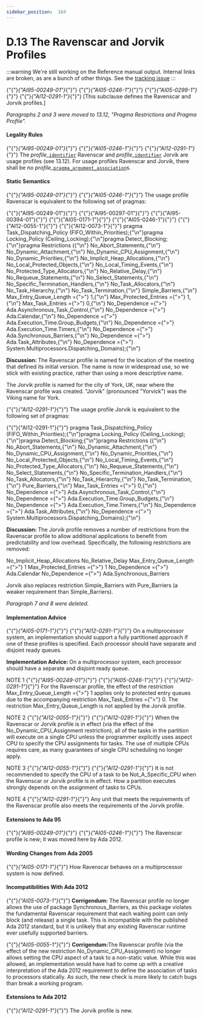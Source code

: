 ---
sidebar_position:  164
---

# D.13 The Ravenscar and Jorvik Profiles

:::warning
We're still working on the Reference manual output.  Internal links are broken,
as are a bunch of other things.
See the [tracking issue](https://github.com/ada-lang-io/ada-lang-io/issues/20)
:::


<p>{"{"}<em>{"AI95-00249-01"}</em>{"}"} {"{"}<em>{"AI05-0246-1"}</em>{"}"} {"{"}<em>{"AI05-0299-1"}</em>{"}"} {"{"}<em>{"AI12-0291-1"}</em>{"}"} [This subclause defines the Ravenscar and Jorvik profiles.] </p>
<p><em>Paragraphs 2 and 3 were moved to 13.12, "Pragma Restrictions and Pragma Profile".</em> </p>

#### Legality Rules

<p>{"{"}<em>{"AI95-00249-01"}</em>{"}"} {"{"}<em>{"AI05-0246-1"}</em>{"}"} {"{"}<em>{"AI12-0291-1"}</em>{"}"} The <em>profile_</em><code><a href="../AA-2/AA-2.3#S0002">identifier</a></code> Ravenscar and <em>profile_</em><code><a href="../AA-2/AA-2.3#S0002">identifier</a></code> Jorvik are usage profiles (see 13.12). For usage profiles Ravenscar and Jorvik, there shall be no <em>profile_</em><code><a href="../AA-2/AA-2.8#S0020">pragma_argument_association</a></code>s. </p>

#### Static Semantics

<p>{"{"}<em>{"AI95-00249-01"}</em>{"}"} {"{"}<em>{"AI05-0246-1"}</em>{"}"} The usage profile Ravenscar is equivalent to the following set of pragmas:</p>
<CodeBlock>
{"{"}{"AI95-00249-01"}{"}"} {"{"}{"AI95-00297-01"}{"}"} {"{"}{"AI95-00394-01"}{"}"} {"{"}{"AI05-0171-1"}{"}"} {"{"}{"AI05-0246-1"}{"}"} {"{"}{"AI12-0055-1"}{"}"} {"{"}{"AI12-0073-1"}{"}"} pragma Task_Dispatching_Policy (FIFO_Within_Priorities);{"\n"}pragma Locking_Policy (Ceiling_Locking);{"\n"}pragma Detect_Blocking;{"\n"}pragma Restrictions ({"\n"}              No_Abort_Statements,{"\n"}              No_Dynamic_Attachment,{"\n"}              No_Dynamic_CPU_Assignment,{"\n"}              No_Dynamic_Priorities,{"\n"}              No_Implicit_Heap_Allocations,{"\n"}              No_Local_Protected_Objects,{"\n"}              No_Local_Timing_Events,{"\n"}              No_Protected_Type_Allocators,{"\n"}              No_Relative_Delay,{"\n"}              No_Requeue_Statements,{"\n"}              No_Select_Statements,{"\n"}              No_Specific_Termination_Handlers,{"\n"}              No_Task_Allocators,{"\n"}              No_Task_Hierarchy,{"\n"}              No_Task_Termination,{"\n"}              Simple_Barriers,{"\n"}              Max_Entry_Queue_Length ={">"} 1,{"\n"}              Max_Protected_Entries ={">"} 1,{"\n"}              Max_Task_Entries ={">"} 0,{"\n"}              No_Dependence ={">"} Ada.Asynchronous_Task_Control,{"\n"}              No_Dependence ={">"} Ada.Calendar,{"\n"}              No_Dependence ={">"} Ada.Execution_Time.Group_Budgets,{"\n"}              No_Dependence ={">"} Ada.Execution_Time.Timers,{"\n"}              No_Dependence ={">"} Ada.Synchronous_Barriers,{"\n"}              No_Dependence ={">"} Ada.Task_Attributes,{"\n"}              No_Dependence ={">"} System.Multiprocessors.Dispatching_Domains);{"\n"}
</CodeBlock>

<Admonition type="note">
<p><strong>Discussion: </strong>The Ravenscar profile is named for the location of the meeting that defined its initial version. The name is now in widespread use, so we stick with existing practice, rather than using a more descriptive name.</p></Admonition>

<Admonition type="note">
<p>The Jorvik profile is named for the city of York, UK, near where the Ravenscar profile was created. "Jorvik" (pronounced "Yorvick") was the Viking name for York. </p></Admonition>

<p>{"{"}<em>{"AI12-0291-1"}</em>{"}"} The usage profile Jorvik is equivalent to the following set of pragmas:</p>
<CodeBlock>
{"{"}{"AI12-0291-1"}{"}"} pragma Task_Dispatching_Policy (FIFO_Within_Priorities);{"\n"}pragma Locking_Policy (Ceiling_Locking);{"\n"}pragma Detect_Blocking;{"\n"}pragma Restrictions ({"\n"}              No_Abort_Statements,{"\n"}              No_Dynamic_Attachment,{"\n"}              No_Dynamic_CPU_Assignment,{"\n"}              No_Dynamic_Priorities,{"\n"}              No_Local_Protected_Objects,{"\n"}              No_Local_Timing_Events,{"\n"}              No_Protected_Type_Allocators,{"\n"}              No_Requeue_Statements,{"\n"}              No_Select_Statements,{"\n"}              No_Specific_Termination_Handlers,{"\n"}              No_Task_Allocators,{"\n"}              No_Task_Hierarchy,{"\n"}              No_Task_Termination,{"\n"}              Pure_Barriers,{"\n"}              Max_Task_Entries ={">"} 0,{"\n"}              No_Dependence ={">"} Ada.Asynchronous_Task_Control,{"\n"}              No_Dependence ={">"} Ada.Execution_Time.Group_Budgets,{"\n"}              No_Dependence ={">"} Ada.Execution_Time.Timers,{"\n"}              No_Dependence ={">"} Ada.Task_Attributes,{"\n"}              No_Dependence ={">"} System.Multiprocessors.Dispatching_Domains);{"\n"}
</CodeBlock>

<Admonition type="note">
<p><strong>Discussion: </strong>The Jorvik profile removes a number of restrictions from the Ravenscar profile to allow additional applications to benefit from predictability and low overhead. Specifically, the following restrictions are removed: </p></Admonition>

<Admonition type="note">
<p>    No_Implicit_Heap_Allocations    No_Relative_Delay    Max_Entry_Queue_Length ={">"} 1    Max_Protected_Entries ={">"} 1    No_Dependence ={">"} Ada.Calendar    No_Dependence ={">"} Ada.Synchronous_Barriers</p></Admonition>

<Admonition type="note">
<p>Jorvik also replaces restriction Simple_Barriers with Pure_Barriers (a weaker requirement than Simple_Barriers). </p></Admonition>

<p><em>Paragraph 7 and 8 were deleted.</em> </p>

#### Implementation Advice

<p>{"{"}<em>{"AI05-0171-1"}</em>{"}"} {"{"}<em>{"AI12-0291-1"}</em>{"}"} On a multiprocessor system, an implementation should support a fully partitioned approach if one of these profiles is specified. Each processor should have separate and disjoint ready queues.</p>
<Admonition type="note">
<p><strong>Implementation Advice: </strong>On a multiprocessor system, each processor should have a separate and disjoint ready queue.</p></Admonition>

<Admonition type="note">
<p>NOTE 1   {"{"}<em>{"AI95-00249-01"}</em>{"}"} {"{"}<em>{"AI05-0246-1"}</em>{"}"} {"{"}<em>{"AI12-0291-1"}</em>{"}"} For the Ravenscar profile, the effect of the restriction Max_Entry_Queue_Length ={">"} 1 applies only to protected entry queues due to the accompanying restriction Max_Task_Entries ={">"} 0. The restriction Max_Entry_Queue_Length is not applied by the Jorvik profile.</p></Admonition>

<Admonition type="note">
<p>NOTE 2   {"{"}<em>{"AI12-0055-1"}</em>{"}"} {"{"}<em>{"AI12-0291-1"}</em>{"}"} When the Ravenscar or Jorvik profile is in effect (via the effect of the No_Dynamic_CPU_Assignment restriction), all of the tasks in the partition will execute on a single CPU unless the programmer explicitly uses aspect CPU to specify the CPU assignments for tasks. The use of multiple CPUs requires care, as many guarantees of single CPU scheduling no longer apply.</p></Admonition>

<Admonition type="note">
<p>NOTE 3   {"{"}<em>{"AI12-0055-1"}</em>{"}"} {"{"}<em>{"AI12-0291-1"}</em>{"}"} It is not recommended to specify the CPU of a task to be Not_A_Specific_CPU when the Ravenscar or Jorvik profile is in effect. How a partition executes strongly depends on the assignment of tasks to CPUs.</p></Admonition>

<Admonition type="note">
<p>NOTE 4   {"{"}<em>{"AI12-0291-1"}</em>{"}"} Any unit that meets the requirements of the Ravenscar profile also meets the requirements of the Jorvik profile. </p></Admonition>


#### Extensions to Ada 95

<Admonition type="note">
<p>{"{"}<em>{"AI95-00249-01"}</em>{"}"} {"{"}<em>{"AI05-0246-1"}</em>{"}"} The Ravenscar profile is new; it was moved here by Ada 2012. </p></Admonition>


#### Wording Changes from Ada 2005

<Admonition type="note">
<p>{"{"}<em>{"AI05-0171-1"}</em>{"}"} How Ravenscar behaves on a multiprocessor system is now defined. </p></Admonition>


#### Incompatibilities With Ada 2012

<Admonition type="note">
<p>{"{"}<em>{"AI05-0073-1"}</em>{"}"} <strong>Corrigendum:</strong> The Ravenscar profile no longer allows the use of package Synchronous_Barriers, as this package violates the fundamental Ravenscar requirement that each waiting point can only block (and release) a single task. This is incompatible with the published Ada 2012 standard, but it is unlikely that any existing Ravenscar runtime ever usefully supported barriers.</p></Admonition>

<Admonition type="note">
<p>{"{"}<em>{"AI05-0055-1"}</em>{"}"} <strong>Corrigendum:</strong>The Ravenscar profile (via the effect of the new restriction No_Dynamic_CPU_Assignment) no longer allows setting the CPU aspect of a task to a non-static value. While this was allowed, an implementation would have had to come up with a creative interpretation of the Ada 2012 requirement to define the association of tasks to processors statically. As such, the new check is more likely to catch bugs than break a working program. </p></Admonition>


#### Extensions to Ada 2012

<Admonition type="note">
<p>{"{"}<em>{"AI12-0291-1"}</em>{"}"} The Jorvik profile is new. </p></Admonition>

